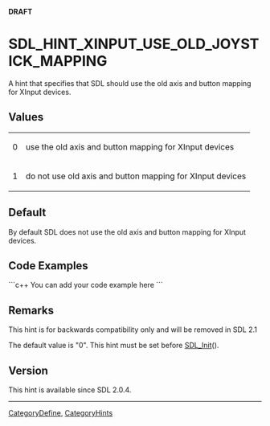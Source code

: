 <!-- pragma section-numbers off -->
<!-- pragma camelcase off -->
'''DRAFT'''

<!-- #*^*^*^*^*See http://wiki.libsdl.org/moin.cgi/SGEnumerations for details on editing this page*^*^*^*^* -->


= SDL_HINT_XINPUT_USE_OLD_JOYSTICK_MAPPING =
A hint that specifies that SDL should use the old axis and button mapping for XInput devices.




== Values ==
{|
|0
|use the old axis and button mapping for XInput devices
|-
|1
|do not use old axis and button mapping for XInput devices
|}


== Default ==
By default SDL does not use the old axis and button mapping for XInput devices.


== Code Examples ==
```c++
You can add your code example here
```

<!-- #Leave this section as-is unless you have a code example to put in.  In that case, replace You can add your code example here with your code example following the Style Guide instructions.  Leave the rest of the markup alone and delete this comment. -->


== Remarks ==
This hint is for backwards compatibility only and will be removed in SDL 2.1

The default value is "0".  This hint must be set before [[SDL_Init]]().

== Version ==
This hint is available since SDL 2.0.4.

----
[[CategoryDefine]], [[CategoryHints]]
<!-- #See the Style Guide for instructions on editing the footer. -->
